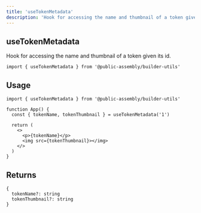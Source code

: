 ```yaml
---
title: 'useTokenMetadata'
description: 'Hook for accessing the name and thumbnail of a token given its id.'
---
```


## useTokenMetadata

Hook for accessing the name and thumbnail of a token given its id.

```tsx
import { useTokenMetadata } from '@public-assembly/builder-utils'
```

## Usage

```tsx
import { useTokenMetadata } from '@public-assembly/builder-utils'

function App() {
  const { tokenName, tokenThumbnail } = useTokenMetadata('1')

  return (
    <>
      <p>{tokenName}</p>
      <img src={tokenThumbnail}></img>
    </>
  )
}
```

## Returns

```tsx
{
  tokenName?: string
  tokenThumbnail?: string
}
```
